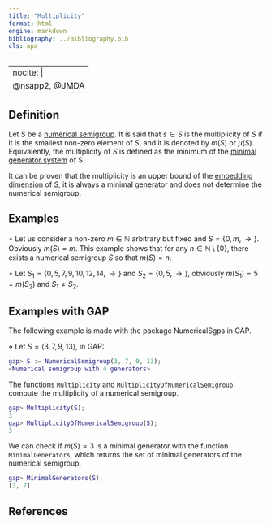 ```yaml
---
title: "Multiplicity"
format: html
engine: markdown
bibliography: ../Bibliography.bib
cls: apa
---
```


---
nocite: |
  @nsapp2, @JMDA
---

## Definition

Let $S$ be a [numerical semigroup](Numerical-semigroup.qmd). It is said that $s \in S$ is the multiplicity of $S$ if it is the smallest non-zero element of $S$, and it is denoted by $m(S)$ or $\mu(S)$. Equivalently, the multiplicity of $S$ is defined as the minimum of the [minimal generator system](Minimal-set-of-generators.qmd) of S.

It can be proven that the multiplicity is an upper bound of the [embedding dimension](Embedding-dimension.qmd) of $S$, it is always a minimal generator and does not determine the numerical semigroup.

## Examples

$\circ$ Let us consider a non-zero $m \in \mathbb{N}$ arbitrary but fixed and $S = \{0, m, \rightarrow\}$. Obviously $m(S) = m$. This example shows that for any $n \in \mathbb{N} \setminus \{0\}$, there exists a numerical semigroup $S$ so that $m(S) = n$.

$\circ$ Let $S_1 = \{0, 5, 7, 9, 10, 12, 14, \rightarrow \}$ and $S_2 = \{0, 5, \rightarrow\}$, obviously $m(S_1) = 5 = m(S_2)$ and $S_1 \ne S_2$.

## Examples with GAP

The following example is made with the package NumericalSgps in GAP.

$\diamond$ Let $S = \langle 3, 7, 9, 13 \rangle$, in GAP:

``` gap
gap> S := NumericalSemigroup(3, 7, 9, 13);
<Numerical semigroup with 4 generators>
```

The functions `Multiplicity` and `MultiplicityOfNumericalSemigroup` compute the multiplicity of a numerical semigroup.

``` gap
gap> Multiplicity(S);
3
gap> MultiplicityOfNumericalSemigroup(S);
3
```

We can check if $m(S) = 3$ is a minimal generator with the function `MinimalGenerators`, which returns the set of minimal generators of the numerical semigroup.

``` gap
gap> MinimalGenerators(S);
[3, 7]
```

## References

::: {#refs}

:::